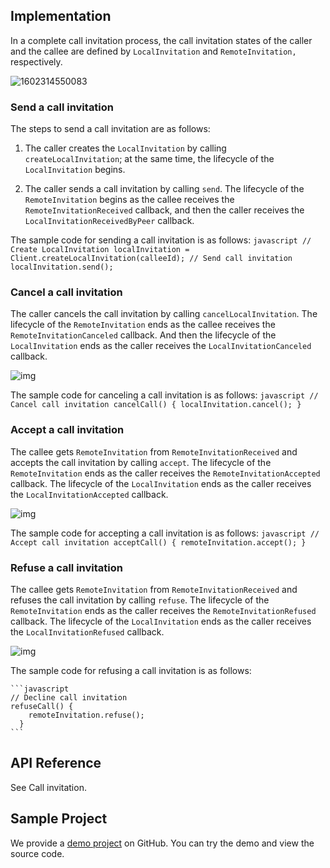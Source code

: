 <PlatformWrapper platform="web">
        
## Implementation

In a complete call invitation process, the call invitation states of the caller and the callee are defined by `LocalInvitation` and `RemoteInvitation,` respectively.

![1602314550083](https://web-cdn.agora.io/docs-files/1602314550083)

### Send a call invitation

The steps to send a call invitation are as follows:

1.  The caller creates the `LocalInvitation` by calling `createLocalInvitation`; at the same time, the lifecycle of the `LocalInvitation` begins.

2.  The caller sends a call invitation by calling `send`. The lifecycle of the `RemoteInvitation` begins as the callee receives the `RemoteInvitationReceived` callback, and then the caller receives the `LocalInvitationReceivedByPeer` callback.

The sample code for sending a call invitation is as follows:
    ```javascript
    // Create LocalInvitation
    localInvitation = Client.createLocalInvitation(calleeId);
    // Send call invitation
    localInvitation.send();
    ```

### Cancel a call invitation

The caller cancels the call invitation by calling `cancelLocalInvitation`. The lifecycle of the `RemoteInvitation` ends as the callee receives the `RemoteInvitationCanceled` callback. And then the lifecycle of the `LocalInvitation` ends as the caller receives the `LocalInvitationCanceled` callback.

![img](https://web-cdn.agora.io/docs-files/1599102442687)

The sample code for canceling a call invitation is as follows:
    ```javascript
    // Cancel call invitation
    cancelCall() {
        localInvitation.cancel();
      }
    ```

### Accept a call invitation

The callee gets `RemoteInvitation` from `RemoteInvitationReceived` and accepts the call invitation by calling `accept`. The lifecycle of the `RemoteInvitation` ends as the caller receives the `RemoteInvitationAccepted` callback. The lifecycle of the `LocalInvitation` ends as the caller receives the `LocalInvitationAccepted` callback.

![img](https://web-cdn.agora.io/docs-files/1599102452730)

The sample code for accepting a call invitation is as follows:
    ```javascript
    // Accept call invitation
    acceptCall() {
        remoteInvitation.accept();
      }
    ```

### Refuse a call invitation

The callee gets `RemoteInvitation` from `RemoteInvitationReceived` and refuses the call invitation by calling `refuse`. The lifecycle of the `RemoteInvitation` ends as the caller receives the `RemoteInvitationRefused` callback. The lifecycle of the `LocalInvitation` ends as the caller receives the `LocalInvitationRefused` callback.

![img](https://web-cdn.agora.io/docs-files/1599102463698)

The sample code for refusing a call invitation is as follows:

    ```javascript
    // Decline call invitation
    refuseCall() {
        remoteInvitation.refuse();
      }
    ```

## API Reference

See <Link to="{{Global.SIG_SDK_API_WEB}}/index.html#call-invitation-management">Call invitation</Link>.

## Sample Project

We provide a [demo project](https://github.com/AgoraIO-Usecase/Video-Calling) on GitHub. You can try the demo and view the source code.
</PlatformWrapper>
